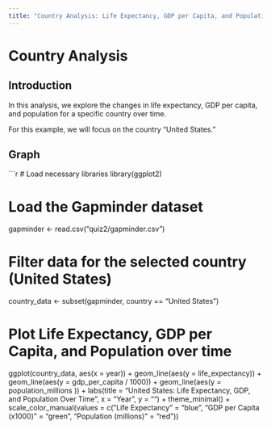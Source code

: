```yaml
---
title: "Country Analysis: Life Expectancy, GDP per Capita, and Population"
---
```


# Country Analysis

## Introduction

In this analysis, we explore the changes in life expectancy, GDP per capita, and population for a specific country over time.

For this example, we will focus on the country "United States."

## Graph

```r
# Load necessary libraries
library(ggplot2)

# Load the Gapminder dataset
gapminder <- read.csv("quiz2/gapminder.csv")

# Filter data for the selected country (United States)
country_data <- subset(gapminder, country == "United States")

# Plot Life Expectancy, GDP per Capita, and Population over time
ggplot(country_data, aes(x = year)) +
  geom_line(aes(y = life_expectancy)) +
  geom_line(aes(y = gdp_per_capita / 1000)) +
  geom_line(aes(y = population_millions )) +
  labs(title = "United States: Life Expectancy, GDP, and Population Over Time",
       x = "Year", y = "") +
  theme_minimal() +
  scale_color_manual(values = c("Life Expectancy" = "blue", 
                                "GDP per Capita (x1000)" = "green",
                                "Population (millions)" = "red"))